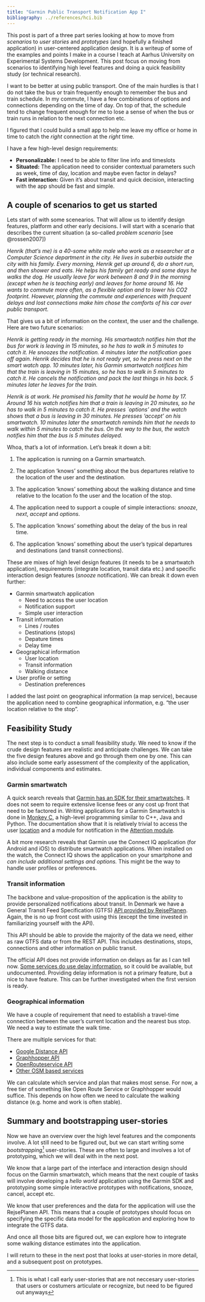 ```yaml
---
title: "Garmin Public Transport Notification App I"
bibliography: ../references/hci.bib
---
```


This post is part of a three part series looking at how to move from _scenarios_ to _user stories_ and _prototypes_ (and hopefully a finished application) in user-centered application design. It is a writeup of some of the examples and points I make in a course I teach at Aarhus University on Experimental Systems Development. This post focus on moving from scenarios to identifying high level features and doing a quick feasibility study (or technical research).

I want to be better at using public transport. One of the main hurdles is that I do not take the bus or train frequently enough to remember the bus and train schedule. In my commute, I have a few combinations of options and connections depending on the time of day. On top of that, the schedule tend to change frequent enough for me to lose a sense of when the bus or train runs in relation to the next connection etc.

I figured that I could build a small app to help me leave my office or home in time to catch the _right_ connection at the _right_ time. 

I have a few high-level design requirements:

- **Personalizable:** I need to be able to filter line info and timeslots
- **Situated:** The application need to consider contextual parameters such as week, time of day, location and maybe even factor in delays?
- **Fast interaction:** Given it's about transit and quick decision, interacting with the app should be fast and simple. 

## A couple of scenarios to get us started
Lets start of with some scenearios. That will allow us to identify design features, platform and other early decisions. I will start with a scenario that describes the current situation (a so-called _problem scenario_ [see @rossen2007])

_Henrik (that's me) is a 40-some white male who work as a researcher at a Computer Science department in the city. He lives in suberbia outside the city with his family. Every morning, Henrik get up around 6, do a short run, and then shower and eats. He helps his family get ready and some days he walks the dog. He usually leave for work between 8 and 9 in the morning (except when he is teaching early) and leaves for home around 16. He wants to commute more often, as a flexible option and to lower his CO2 footprint. However, planning the commute and experiences with frequent delays and lost connections make him chose the comforts of his car over public transport._ 

That gives us a bit of information on the context, the user and the challenge. Here are two future scenarios:

_Henrik is getting ready in the morning. His smartwatch notifies him that the bus for work is leaving in 15 minutes, so he has to walk in 5 minutes to catch it. He snoozes the notification. 4 minutes later the notification goes off again. Henrik decides that he is not ready yet, so he press next on the smart watch app. 10 minutes later, his Garmin smartwatch notifices him that the train is leaving in 15 minutes, so he has to walk in 5 minutes to catch it. He cancels the notification and pack the last things in his back. 5 minutes later he leaves for the train._

_Henrik is at work. He promised his familty that he would be home by 17. Around 16 his watch notifies him that a train is leaving in 20 minutes, so he has to walk in 5 minutes to catch it. He presses `options' and the watch shows that a bus is leaving in 30 minutes. He presses 'accept' on his smartwatch. 10 minutes later the smartwatch reminds him that he needs to walk within 5 minutes to catch the bus. On the way to the bus, the watch notifies him that the bus is 5 minutes delayed._ 

Whoa, that's a lot of information. Let's break it down a bit:

1. The application is running on a Garmin smartwatch.

2. The application 'knows' something about the bus departures relative to the location of the user and the destination.

3. The application 'knows' something about the walking distance and time relative to the location fo the user and the location of the stop.

4. The application need to support a couple of simple interactions: _snooze_, _next_, _accept_ and _options_.

5. The application 'knows' something about the delay of the bus in real time.

6. The application 'knows' something about the user's typical departures and destinations (and transit connections).

These are mixes of high level design features (it needs to be a smartwatch application), requirements (integrate location, transit data etc.) and specific interaction design features (_snooze_ notification). We can break it down even further:

- Garmin smartwatch application
    - Need to access the user location
    - Notification support
    - Simple user interaction
- Transit information
    - Lines / routes
    - Destinations (stops)
    - Depature times
    - Delay time
- Geographical information
    - User location
    - Transit information 
    - Walking distance
- User profile or setting
    - Destination preferences

I added the last point on geographical information (a map service), because the application need to combine geographical information, e.g. "the user location relative to the stop".

## Feasibility Study
The next step is to conduct a small feasibility study. We need to know if the crude design features are realistic and anticipate challenges. We can take the five design features above and go through them one by one. This can also include some early assessment of the complexity of the application, individual components and estimates.

### Garmin smartwatch
A quick search reveals that [Garmin has an SDK for their smartwatches](https://developer.garmin.com/connect-iq/sdk/). It does not seem to require extensive license fees or any cost up front that need to be factored in. Writing applications for a Garmin Smartwatch is done in [Monkey C](https://developer.garmin.com/connect-iq/monkey-c/), a high-level programming similar to C++, Java and Python. The documentation show that it is relatively trivial to access the user [location](https://developer.garmin.com/connect-iq/api-docs/Toybox/Position.html) and a module for notification in the [Attention module](https://developer.garmin.com/connect-iq/api-docs/Toybox/Attention.html).

A bit more research reveals that Garmin use the Connect IQ application (for Android and iOS) to distribute smartwatch applications. When installed on the watch, the Connect IQ shows the application on your smartphone and _can include additional settings and options._ This might be the way to handle user profiles or preferences.

### Transit information
The backbone and value-proposition of the application is the ability to provide personalized notifications about transit. In Denmark we have a General Transit Feed Specification (GTFS) [API provided by RejsePlanen](https://help.rejseplanen.dk/hc/da/articles/214174465-Rejseplanens-API). Again, the is no up front cost with using this (except the time invested in familiarizing yourself with the API).

This API should be able to provide the majority of the data we need, either as raw GTFS data or from the REST API. This includes destinations, stops, connections and other information on public transit.

The official API does not provide information on delays as far as I can tell now. [Some services do use delay information](https://www.rejseplanen.dk/bin/help.exe/mn?L=vs_dot.vs_livemap&tpl=fullscreenmap&custom=sydtrafik_Regionen&view=dsb), so it could be available, but undocumented. Providing delay information is not a primary feature, but a nice to have feature. This can be further investigated when the first version is ready.

### Geographical information
We have a couple of requirement that need to establish a travel-time connection between the user's current location and the nearest bus stop. We need a way to estimate the walk time. 

There are multiple services for that:

- [Google Distance API](https://www.rejseplanen.dk/bin/help.exe/mn?L=vs_dot.vs_livemap&tpl=fullscreenmap&custom=sydtrafik_Regionen&view=dsb)
- [Graphhopper API](https://www.graphhopper.com/products/)
- [OpenRouteservice API](https://openrouteservice.org/plans/)
- [Other OSM based services](https://wiki.openstreetmap.org/wiki/Routing)

We can calculate which service and plan that makes most sense. For now, a free tier of something like Open Route Service or Graphhopper would suffice. This depends on how often we need to calculate the walking distance (e.g. home and work is often stable). 

## Summary and bootstrapping user-stories
Now we have an overview over the high level features and the components involve. A lot still need to be figured out, but we can start writing some _bootstrapping_^[This is what I call early user-stories that are not neccesary user-stories that users or costumers articulate or recognize, but need to be figured out anyways] user-stories. These are often to large and involves a lot of prototyping, which we will deal with in the next post.

We know that a large part of the interface and interaction design should focus on the Garmin smartwatch, which means that the next couple of tasks will involve developing a _hello world_ application using the Garmin SDK and prototyping some simple interactive prototypes with notifications, snooze, cancel, accept etc.

We know that user preferences and the data for the application will use the RejsePlanen API. This means that a couple of prototypes should focus on specifying the specific data model for the application and exploring how to integrate the GTFS data.

And once all those bits are figured out, we can explore how to integrate some walking distance estimates into the application.

I will return to these in the next post that looks at user-stories in more detail, and a subsequent post on prototypes. 


